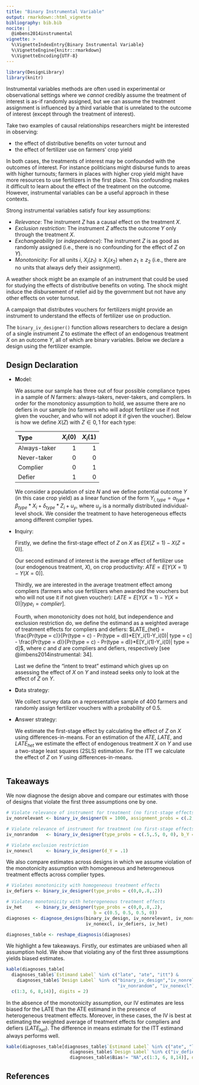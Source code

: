 ```yaml
---
title: "Binary Instrumental Variable"
output: rmarkdown::html_vignette
bibliography: bib.bib
nocite: |
  @imbens2014instrumental
vignette: >
  %\VignetteIndexEntry{Binary Instrumental Variable}
  %\VignetteEngine{knitr::rmarkdown}
  %\VignetteEncoding{UTF-8}
---
```


```r
library(DesignLibrary)
library(knitr)
```

Instrumental variables methods are often used in experimental or observational settings where we *cannot* credibly assume the treatment of interest is as-if randomly assigned, but we can assume the treatment assignment is influenced by a third variable that is unrelated to the outcome of interest (except through the treatment of interest).

Take two examples of causal relationships researchers might be interested in observing: 

* the effect of distributive benefits on voter turnout and 
* the effect of fertilizer use on farmers' crop yield

In both cases, the treatments of interest may be confounded with the outcomes of interest. For instance politicians might disburse funds to areas with higher turnouts; farmers in places with higher crop yield might have more resources to use fertilizers in the first place. This confounding makes it difficult to learn about the effect of the treatment on the outcome. However, instrumental variables can be a useful approach in these contexts.

Strong instrumental variables satisfy four key assumptions:

* *Relevance*: The instrument $Z$ has a causal effect on the treatment $X$.
* *Exclusion restriction*: The instrument $Z$ affects the outcome $Y$ only through the treatment $X$.
* *Exchangeability* (or *independence*): The instrument $Z$ is as good as randomly assigned (i.e., there is no confounding for the effect of $Z$ on $Y$).
* *Monotonicity*: For all units $i$, $X_i(z_1) \geqslant X_i(x_2)$ when $z_1 \geqslant z_2$ (i.e., there are no units that always defy their assignment).

A weather shock might be an example of an instrument that could be used for studying the effects of distributive benefits on voting. The shock might induce the disbursement of relief aid by the government but not have any other effects on voter turnout. 

A campaign that distributes vouchers for fertilizers might provide  an instrument to understand the effects of fertilizer use on production.

The `binary_iv_designer()` function allows researchers to declare a design of a single instrument $Z$ to estimate the effect of an endogenous treatment $X$ on an outcome $Y$, all of which are binary variables. Below we declare a design using the fertilizer example.

## Design Declaration

* **M**odel: 
    
    We assume our sample has three out of four possible compliance types in a sample of $N$ farmers: always-takers, never-takers, and compliers. In order for the monotonicy assumption to hold, we assume there are no defiers in our sample (no farmers who will adopt fertilizer use if not given the voucher, and who will not adopt it if given the voucher). Below is how we define $X(Z)$ with $Z \in {0,1}$ for each type:
  
  | Type       | $X_i(0)$ | $X_i(1)$ |
  |:-----------|---------:|---------:|
  |Always-taker| 1        | 1        |
  |Never-taker | 0        | 0        |
  |Complier    | 0        | 1        |
  |Defier      | 1        | 0        |
  

    We consider a population of size $N$ and we define potential outcome $Y$ (in this case crop yield) as a linear function of the form $Y_{i,type} = \alpha_{type} + \beta_{type} * X_i + \delta_{type} * Z_i + u_y$, where $u_y$ is a normally distributed individual-level shock. We consider the treatment to have heterogeneous effects among different complier types.

* **I**nquiry:

    Firstly, we define the first-stage effect of $Z$ on $X$ as $E[X(Z=1) - X(Z=0)]$.

    Our second estimand of interest is the average effect of fertilizer use (our endogenous treatment, $X$), on crop productivity: $ATE = E[Y(X = 1) - Y(X = 0)]$.

    Thirdly, we are interested in the average treatment effect among compliers (farmers who use fertilizers when awarded the vouchers but who will not use it if not given voucher): $LATE = E[Y(X = 1) - Y(X = 0) | type_i = complier]$. 
  
    Fourth, when monotonicity does not hold, but independence and exclusion restriction do, we define the estimand as a weighted average of treatment effects for compliers and defiers: $LATE_{het} = \frac{Pr(type = c)}{Pr(type = c) - Pr(type = d)}*E[Y_i(1)-Y_i(0)| type = c] - \frac{Pr(type = d)}{Pr(type = c) - Pr(type = d)}*E[Y_i(1)-Y_i(0)| type = d]$, where $c$ and $d$ are compliers and defiers, respectively [see @imbens2014instrumental: 34].
    
    Last we define the "intent to treat" estimand which gives up on assessing the effect of $X$ on $Y$ and instead seeks only to look at the effect of $Z$ on $Y$. 

* **D**ata strategy: 
    
    We collect survey data on a representative sample of 400 farmers and randomly assign  fertilizer vouchers with a probability of 0.5.

* **A**nswer strategy: 

    We estimate the first-stage effect by calculating the effect of $Z$ on $X$ using differences-in-means. For an estimation of the $ATE$, $LATE$, and $LATE_{het}$ we estimate the effect of endogenous treatment $X$ on $Y$ and use a two-stage least squares (2SLS) estimation.
    For the ITT we  calculate the effect of $Z$ on $Y$ using differences-in-means.
    
```r

```

## Takeaways

We now diagnose the design above and compare our estimates with those of designs that violate the first three assumptions one by one.

```r
# Violate relevance of instrument for treatment (no first-stage effects)
iv_nonrelevant <- binary_iv_designer(N = 1000, assignment_probs = c(.2, .3, .7, .5), b_Y = .5)

# Violate relevance of instrument for treatment (no first-stage effects)
iv_nonrandom   <- binary_iv_designer(type_probs = c(.5,.5, 0, 0), b_Y = .5)

# Violate exclusion restriction
iv_nonexcl     <- binary_iv_designer(d_Y = .1)
```

We also compare estimates across designs in which we assume violation of the monotonicity assumption with homogeneous and heterogeneous treatment effects across complier types.

```r
# Violates monotonicity with homogeneous treatment effects
iv_defiers <- binary_iv_designer(type_probs = c(0,0,.8,.2))

# Violates monotonicity with heterogeneous treatment effects
iv_het     <- binary_iv_designer(type_probs = c(0,0,.8,.2), 
                                 b = c(0.5, 0.5, 0.5, 0))
diagnoses <- diagnose_designs(binary_iv_design, iv_nonrelevant, iv_nonrandom, 
                              iv_nonexcl, iv_defiers, iv_het)
```

```r
diagnoses_table <- reshape_diagnosis(diagnoses)
```

We highlight a few takeaways. Firstly, our estimates are unbiased when all assumption hold. We show that violating any of the first three assumptions yields biased estimates.

```r
kable(diagnoses_table[
  diagnoses_table$`Estimand Label` %in% c("late", "ate", "itt") &
    diagnoses_table$`Design Label` %in% c("binary_iv_design","iv_nonrelevant", 
                                          "iv_nonrandom", "iv_nonexcl"),
  c(1:3, 6, 8,14)], digits = 2)
```

In the absence of the monotonicity assumption, our IV estimates are less biased for the LATE than the ATE estimand in the presence of heterogeneous treatment effects. Moreover, in these cases, the IV is best at estimating the weighted average of treatment effects for compliers and defiers ($LATE_{het}$). The difference in means estimate for the ITT estimand always performs well.

```r
kable(diagnoses_table[diagnoses_table$`Estimand Label` %in% c("ate", "late", "late_het") &
                        diagnoses_table$`Design Label` %in% c("iv_defiers", "iv_het") &
                        diagnoses_table$Bias!= "NA",c(1:3, 6, 8,14)], digits = 2)
```


## References